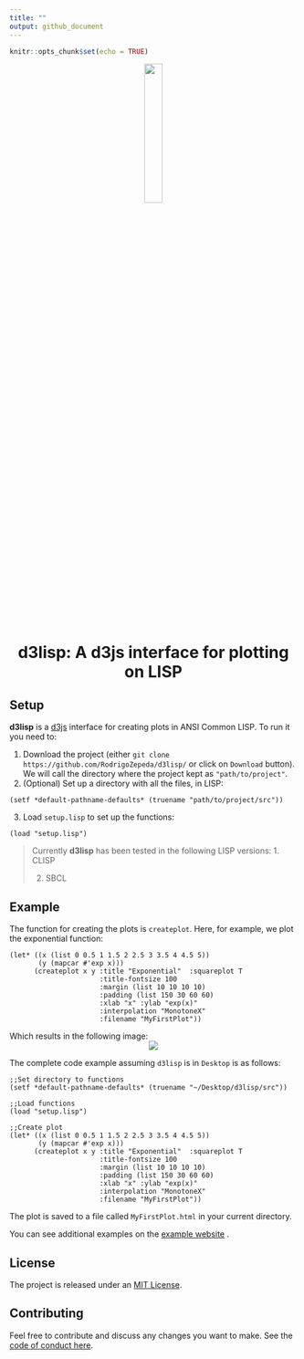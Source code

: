 ```yaml
---
title: ""
output: github_document
---
```


```r
knitr::opts_chunk$set(echo = TRUE)
```

<!--html_preserve-->
<div style = "text-align:center;">
  <img src="examples/logo.svg" width = "25%;">
  <h1>d3lisp: A d3js interface for plotting on LISP</h1>
</div>
<!--/html_preserve-->

## Setup

**d3lisp** is a [d3js](https://d3js.org/) interface for creating plots in ANSI Common LISP. To run it you need to: 

1. Download the project (either `git clone https://github.com/RodrigoZepeda/d3lisp/` or click on `Download` button). We will call the directory where the project kept as `"path/to/project"`.
2. (Optional) Set up a directory with all the files, in LISP:
```
(setf *default-pathname-defaults* (truename "path/to/project/src"))
```
3. Load `setup.lisp` to set up the functions:
```
(load "setup.lisp")
``` 

> Currently **d3lisp** has been tested in the following LISP versions:
> 1. CLISP
>
> 2. SBCL
>

## Example

The function for creating the plots is `createplot`. Here, for example, we plot the exponential function:
```
(let* ((x (list 0 0.5 1 1.5 2 2.5 3 3.5 4 4.5 5))
       (y (mapcar #'exp x)))
      (createplot x y :title "Exponential"  :squareplot T  
                      :title-fontsize 100 
                      :margin (list 10 10 10 10)
                      :padding (list 150 30 60 60) 
                      :xlab "x" :ylab "exp(x)" 
                      :interpolation "MonotoneX"
                      :filename "MyFirstPlot"))
```

Which results in the following image:
<center>
<img src="./examples/exponential.svg">
</center>


The complete code example assuming `d3lisp` is in `Desktop` is as follows:
```
;;Set directory to functions
(setf *default-pathname-defaults* (truename "~/Desktop/d3lisp/src"))

;;Load functions
(load "setup.lisp")

;;Create plot
(let* ((x (list 0 0.5 1 1.5 2 2.5 3 3.5 4 4.5 5))
       (y (mapcar #'exp x)))
      (createplot x y :title "Exponential"  :squareplot T  
                      :title-fontsize 100 
                      :margin (list 10 10 10 10)
                      :padding (list 150 30 60 60) 
                      :xlab "x" :ylab "exp(x)" 
                      :interpolation "MonotoneX"
                      :filename "MyFirstPlot"))
```

The plot is saved to a file called `MyFirstPlot.html` in your current directory. 

You can see additional examples on the [example website](https://rodrigozepeda.github.io/d3lisp/index.html) .

## License 

The project is released under an [MIT License](https://github.com/RodrigoZepeda/d3lisp/blob/master/LICENSE).

## Contributing 

Feel free to contribute and discuss any changes you want to make. See the [code of conduct here](https://github.com/RodrigoZepeda/d3lisp/blob/master/CONTRIBUTE.md). 

